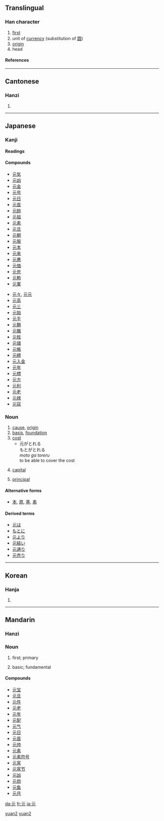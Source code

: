 ==Translingual==

===Han character===
{{Han char|rn=10|rad=儿|as=02|sn=4|four=1021<sub>1</sub>|canj=一一山 (MMU)}}

# [[first]]
# unit of [[currency]] (substitution of [[圆]])
# [[origin]]
# head

====References====
{{Han ref|kx=0123.060|dkj=01340|dj=0258.030|hdz=10264.060|uh=5143|ud=20803|bh=A4B8|bd=42168}}

----

==Cantonese==

===Hanzi===
{{yue-hanzi|jyut=|y=yun4}}

# {{defn|Cantonese}}

----

==Japanese==

===Kanji===
{{ja-kanji|grade=2|rs=儿02}}

====Readings====
{{ja-readings|on=[[げん]] ([[gen]]), [[がん]] ([[gan]])|kun=[[もと]] ([[moto]]), [[こうべ]] ([[kōbe]])}}

====Compounds====
{{top2}}
*[[元気]]
*[[元凶]]
*[[元金]]
*[[元号]]
*[[元日]]
*[[元首]]
*[[元帥]]
*[[元祖]]
*[[元素]]
*[[元旦]]
*[[元朝]]
*[[元服]]
*[[元本]]
*[[元来]]
*[[元悪]]
*[[元価]]
*[[元兇]]
*[[元勲]]
*[[元軍]]
{{mid2}}
*[[元々]], [[元元]]
*[[元高]]
*[[元三]]
*[[元始]]
*[[元手]]
*[[元鞘]]
*[[元職]]
*[[元栓]]
*[[元値]]
*[[元帳]]
*[[元締]]
*[[元入金]]
*[[元年]]
*[[元標]]
*[[元方]]
*[[元利]]
*[[元老]]
*[[元禄]]
*[[元寇]]
{{bottom}}

===Noun===
{{ja-noun|k|hira=もと|rom=moto}}

# [[cause]], [[origin]]
# [[basis]], [[foundation]]
# [[cost]]
#*元がとれる<br>もとがとれる<br>''moto ga toreru''<Br>to be able to cover the cost
# {{finance|lang=ja}} [[capital]]
# [[principal]]

====Alternative forms====
*[[本]], [[原]], [[基]], [[素]]

====Derived terms====
*[[元は]]
*[[もとに]]
*[[元より]]
*[[元結い]]
*[[元通り]]
*[[元売り]]

----

==Korean==

===Hanja===
{{ko-hanja|hangeul=원|eumhun=으뜸|rv=won|mr=wŏn}}

# {{defn|Korean}}

----

==Mandarin==

===Hanzi===
{{cmn-hanzi|pin=[[ruì]] ([[rui4]]), [[yuán]] ([[yuan2]]), [[yuè]] ([[yue4]])|wg=jui<sup>4</sup>, yüan<sup>2</sup>, yüeh<sup>4</sup>}}
{{zh-hanzi|[[元]]}}


===Noun===
{{cmn-noun|ts|pin=yuán|pint=yuan2|rs=儿02}}

# {{Beginning Mandarin|lang=zh-tw|skey=儿02}} first; primary
# {{Beginning Mandarin|lang=zh-tw|skey=儿02}} basic; fundamental

[[Category:zh-cn:Beginning Mandarin|yuan2]]
[[Category:zh-cn:Beginning Mandarin|yuan2]]

====Compounds====
*[[元宝]]
*[[元旦]]
*[[元件]]
*[[元老]]
*[[元年]]
*[[元配]]
*[[元气]]
*[[元日]]
*[[元首]]
*[[元帅]]
*[[元素]]
*[[元素符号]]
*[[元宵]]
*[[元宵节]]
*[[元凶]]
*[[元勋]]
*[[元鱼]]
*[[元月]]

[[da:元]]
[[fr:元]]
[[ja:元]]